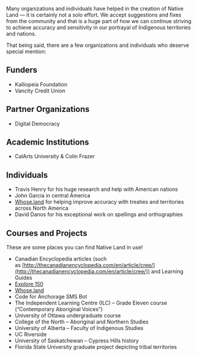 Many organizations and individuals have helped in the creation of Native Land — it is certainly not a solo effort. We accept suggestions and fixes from the community and that is a huge part of how we can continue striving to achieve accuracy and sensitivity in our portrayal of Indigenous territories and nations.

That being said, there are a few organizations and individuals who deserve special mention:

## Funders

*   Kalliopeia Foundation
*   Vancity Credit Union

## Partner Organizations

*   Digital Democracy

## Academic Institutions

*   CalArts University & Colin Frazer

## Individuals

*   Travis Henry for his huge research and help with American nations
*   John Garcia in central America
*   [Whose.land](https://www.whose.land/en/) for helping improve accuracy with treaties and territories across North America
*   David Danos for his exceptional work on spellings and orthographies

## Courses and Projects

These are some places you can find Native Land in use!

*   Canadian Encyclopedia articles (such as [http://thecanadianencyclopedia.com/en/article/cree/](http://thecanadianencyclopedia.com/en/article/cree/)) and Learning Guides
*   [Explore 150](https://explore150.tigweb.org/en/places)
*   [Whose.land](https://www.whose.land/en/)
*   Code for Anchorage SMS Bot
*   The Independent Learning Centre (ILC) – Grade Eleven course (“Contemporary Aboriginal Voices”)
*   University of Ottawa undergraduate course
*   College of the North – Aboriginal and Northern Studies
*   University of Alberta – Faculty of Indigenous Studies
*   UC Riverside
*   University of Saskatchewan – Cypress Hills history
*   Florida State University graduate project depicting tribal territories
